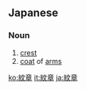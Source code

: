 ==Japanese==
{{ja-kanjitab|紋|章}}
===Noun===
{{ja-noun|k|hira=もんしょう|rom=monshō|hidx=もんしよう}}

# [[crest]]
# [[coat]] of [[arms]]

[[ko:紋章]]
[[it:紋章]]
[[ja:紋章]]
